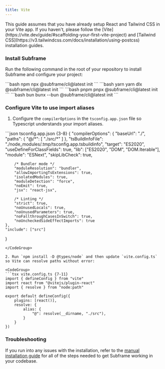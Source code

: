 ```yaml
---
title: Vite
---
```


<Note>
    This guide assumes that you have already setup React and Tailwind CSS in your Vite app. If you haven't, please follow the [Vite](https://vite.dev/guide/#scaffolding-your-first-vite-project) and [Tailwind CSS](https://v3.tailwindcss.com/docs/installation/using-postcss) installation guides.
</Note>

### Install Subframe
Run the following command in the root of your repository to install Subframe and configure your project:

<CodeGroup>
    ```bash npm
    npx @subframe/cli@latest init
    ```
    ```bash yarn
    yarn dlx @subframe/cli@latest init
    ```
    ```bash pnpm
    pnpx @subframe/cli@latest init
    ```
    ```bash bun
    bunx --bun @subframe/cli@latest init
    ```
</CodeGroup>

### Configure Vite to use import aliases
1. Configure the `compilerOptions` in the `tsconfig.app.json` file so Typescript understands your import aliases.

<CodeGroup>
```json tsconfig.app.json {3-8}
{
    "compilerOptions": {
        "baseUrl": "./",
        "paths": {
            "@/*": [
                "./src/*"
            ]
        },
        "tsBuildInfoFile": "./node_modules/.tmp/tsconfig.app.tsbuildinfo",
        "target": "ES2020",
        "useDefineForClassFields": true,
        "lib": ["ES2020", "DOM", "DOM.Iterable"],
        "module": "ESNext",
        "skipLibCheck": true,

        /* Bundler mode */
        "moduleResolution": "bundler",
        "allowImportingTsExtensions": true,
        "isolatedModules": true,
        "moduleDetection": "force",
        "noEmit": true,
        "jsx": "react-jsx",

        /* Linting */
        "strict": true,
        "noUnusedLocals": true,
        "noUnusedParameters": true,
        "noFallthroughCasesInSwitch": true,
        "noUncheckedSideEffectImports": true
    },
    "include": ["src"]
}
```
</CodeGroup>

2. Run `npm install -D @types/node` and then update `vite.config.ts` so Vite can resolve paths without error:

<CodeGroup>
```tsx vite.config.ts {7-11}
import { defineConfig } from "vite"
import react from "@vitejs/plugin-react"
import { resolve } from "node:path"

export default defineConfig({
    plugins: [react()],
    resolve: {
        alias: {
            "@": resolve(__dirname, "./src"),
        }
    }
})
```
</CodeGroup>

### Troubleshooting

If you run into any issues with the installation, refer to the [manual installation guide](/framework-guides/manual) for all of the steps needed to get Subframe working in your codebase.
